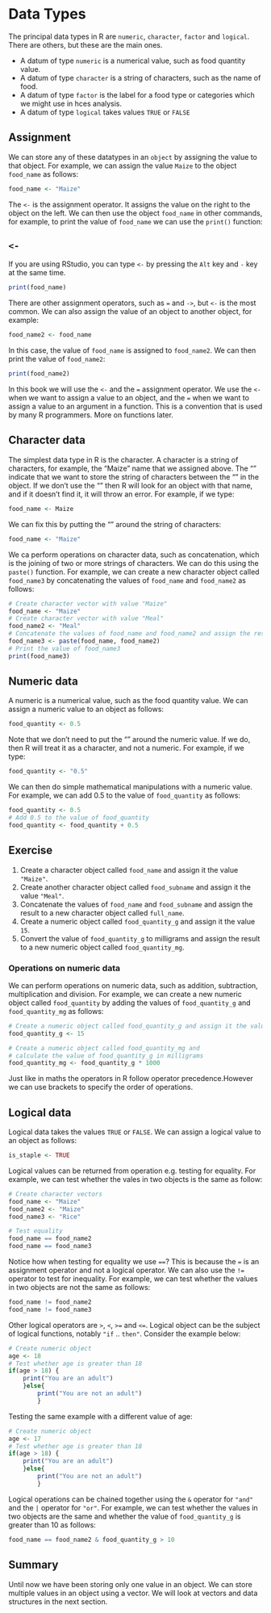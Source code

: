 # Data Types

The principal data types in R are `numeric`, `character`, `factor` and `logical`. There are others, but these are the main ones.

-   A datum of type `numeric` is a numerical value, such as food quantity value.
-   A datum of type `character` is a string of characters, such as the name of food.
-   A datum of type `factor` is the label for a food type or categories which we might use in hces analysis.\
-   A datum of type `logical` takes values `TRUE` or `FALSE`

## Assignment

We can store any of these datatypes in an `object` by assigning the value to that object. For example, we can assign the value `Maize` to the object `food_name` as follows:

```r
food_name <- "Maize"
```

The `<-` is the assignment operator. It assigns the value on the right to the object on the left. We can then use the object `food_name` in other commands, for example, to print the value of `food_name` we can use the `print()` function:

:::{.callout-tip}
## `<-`
If you are using RStudio, you can type `<-` by pressing the `Alt` key and `-` key at the same time.
:::

```r
print(food_name)
```

There are other assignment operators, such as `=` and `->`, but `<-` is the most common. We can also assign the value of an object to another object, for example:

```r
food_name2 <- food_name
```

In this case, the value of `food_name` is assigned to `food_name2`. We can then print the value of `food_name2`:

```r
print(food_name2)
```

In this book we will use the `<-` and the `=` assignment operator. We use the `<-` when we want to assign a value to an object, and the `=` when we want to assign a value to an argument in a function. This is a convention that is used by many R programmers. More on functions later.

## Character data

The simplest data type in R is the character. A character is a string of characters, for example, the "Maize" name that we assigned above. The "" indicate that we want to store the string of characters between the "" in the object. If we don't use the "" then R will look for an object with that name, and if it doesn't find it, it will throw an error. For example, if we type:

```r
food_name <- Maize
```

We can fix this by putting the "" around the string of characters:

```r
food_name <- "Maize"
```

We ca perform operations on character data, such as concatenation, which is the joining of two or more strings of characters. We can do this using the `paste()` function. For example, we can create a new character object called `food_name3` by concatenating the values of `food_name` and `food_name2` as follows:

```r
# Create character vector with value "Maize"
food_name <- "Maize"
# Create character vector with value "Meal"
food_name2 <- "Meal"
# Concatenate the values of food_name and food_name2 and assign the result to a new character object called food_name3
food_name3 <- paste(food_name, food_name2)
# Print the value of food_name3
print(food_name3)
```

## Numeric data

A numeric is a numerical value, such as the food quantity value. We can assign a numeric value to an object as follows:

```r
food_quantity <- 0.5
```

Note that we don't need to put the "" around the numeric value. If we do, then R will treat it as a character, and not a numeric. For example, if we type:

```r
food_quantity <- "0.5"
```

We can then do simple mathematical manipulations with a numeric value. For example, we can add 0.5 to the value of `food_quantity` as follows:

```r
food_quantity <- 0.5
# Add 0.5 to the value of food_quantity
food_quantity <- food_quantity + 0.5
```

::: callout-note
## Exercise

1.  Create a character object called `food_name` and assign it the value `"Maize"`.
2.  Create another character object called `food_subname` and assign it the value `"Meal"`.
3.  Concatenate the values of `food_name` and `food_subname` and assign the result to a new character object called `full_name`.
4.  Create a numeric object called `food_quantity_g` and assign it the value `15`.
5.  Convert the value of `food_quantity_g` to milligrams and assign the result to a new numeric object called `food_quantity_mg`.
:::

### Operations on numeric data

We can perform operations on numeric data, such as addition, subtraction, multiplication and division. For example, we can create a new numeric object called `food_quantity` by adding the values of `food_quantity_g` and `food_quantity_mg` as follows:

```r
# Create a numeric object called food_quantity_g and assign it the value 15
food_quantity_g <- 15

# Create a numeric object called food_quantity_mg and 
# calculate the value of food_quantity_g in milligrams
food_quantity_mg <- food_quantity_g * 1000
```

Just like in maths the operators in R follow operator precedence.However we can use brackets to specify the order of operations.

## Logical data

Logical data takes the values `TRUE` or `FALSE`. We can assign a logical value to an object as follows:

```r
is_staple <- TRUE
```

Logical values can be returned from operation e.g. testing for equality. For example, we can test whether the vales in two objects is the same as follow:

```r
# Create character vectors
food_name <- "Maize"
food_name2 <- "Maize"
food_name3 <- "Rice"

# Test equality
food_name == food_name2
food_name == food_name3
```

Notice how when testing for equality we use `==`? This is because the `=` is an assignment operator and not a logical operator. We can also use the `!=` operator to test for inequality. For example, we can test whether the values in two objects are not the same as follows:

```r
food_name != food_name2
food_name != food_name3
```

Other logical operators are `>`, `<`, `>=` and `<=`. Logical object can be the subject of logical functions, notably `"if` .. `then"`. Consider the example below:

```r
# Create numeric object
age <- 18
# Test whether age is greater than 18
if(age > 18) {
    print("You are an adult")
    }else{
        print("You are not an adult")
        }
```

Testing the same example with a different value of age:

```r
# Create numeric object
age <- 17
# Test whether age is greater than 18
if(age > 18) {
    print("You are an adult")
    }else{
        print("You are not an adult")
        }
```

Logical operations can be chained together using the `&` operator for `"and"` and the `|` operator for `"or"`. For example, we can test whether the values in two objects are the same and whether the value of `food_quantity_g` is greater than 10 as follows:

```r
food_name == food_name2 & food_quantity_g > 10
```

## Summary

Until now we have been storing only one value in an object. We can store multiple values in an object using a vector. We will look at vectors and data structures in the next section.
